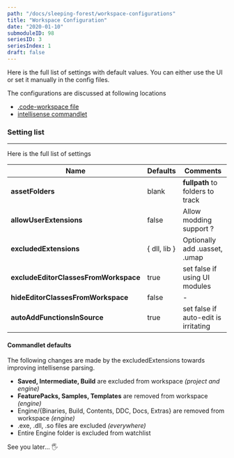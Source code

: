 ```yaml
---
path: "/docs/sleeping-forest/workspace-configurations"
title: "Workspace Configuration"
date: "2020-01-10"
submoduleID: 98
seriesID: 3
seriesIndex: 1
draft: false
---
```


Here is the full list of settings with default values. You can either use the UI or set it manually in the config files.

The configurations are discussed at following locations

- [.code-workspace file](/docs/sleeping-forest/code-workspace)
- [intellisense commandlet](/docs/sleeping-forest/getting-started/)

### Setting list

---

Here is the full list of settings

| Name                                  | Defaults     | Comments                             |
| ------------------------------------- | ------------ | ------------------------------------ |
| **assetFolders**                      | blank        | **fullpath** to folders to track     |
| **allowUserExtensions**               | false        | Allow modding support ?              |
| **excludedExtensions**                | { dll, lib } | Optionally add .uasset, .umap        |
| **excludeEditorClassesFromWorkspace** | true         | set false if using UI modules        |
| **hideEditorClassesFromWorkspace**    | false        | -                                    |
| **autoAddFunctionsInSource**          | true         | set false if auto-edit is irritating |

#### Commandlet defaults

The following changes are made by the excludedExtensions towards improving intellisense parsing.

- **Saved, Intermediate, Build** are excluded from workspace _(project and engine)_
- **FeaturePacks, Samples, Templates** are removed from workspace _(engine)_
- Engine/{Binaries, Build, Contents, DDC, Docs, Extras} are removed from workspace _(engine)_
- .exe, .dll, .so files are excluded _(everywhere)_
- Entire Engine folder is excluded from watchlist

See you later... 🖐
